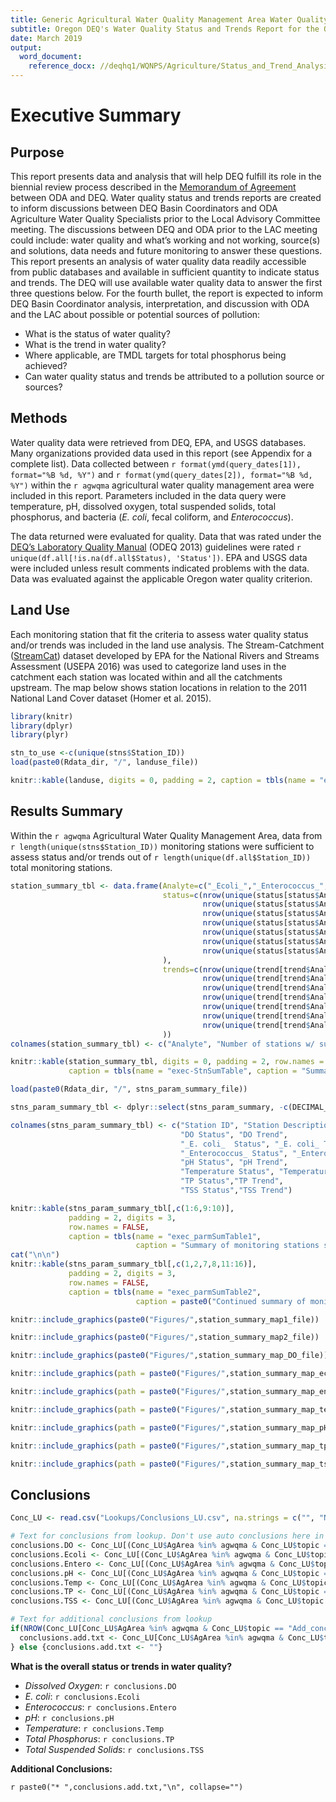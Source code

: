```yaml
---
title: Generic Agricultural Water Quality Management Area Water Quality Status and Trends Report
subtitle: Oregon DEQ's Water Quality Status and Trends Report for the Oregon Department of Agriculture's Biennial Review of the Agricultural Area Rules and Plans
date: March 2019
output: 
  word_document:
    reference_docx: //deqhq1/WQNPS/Agriculture/Status_and_Trend_Analysis/R_support_files/Report_Template.docx
---
```


# Executive Summary

## Purpose

This report presents data and analysis that will help DEQ fulfill its role in the biennial review process described in the [Memorandum of Agreement](https://www.oregon.gov/ODA/shared/Documents/Publications/NaturalResources/DEQODAmoa.pdf) between ODA and DEQ. Water quality status and trends reports are created to inform discussions between DEQ Basin Coordinators and ODA Agriculture Water Quality Specialists prior to the Local Advisory Committee meeting. The discussions between DEQ and ODA prior to the LAC meeting could include: water quality and what's working and not working, source(s) and solutions, data needs and future monitoring to answer these questions. This report presents an analysis of water quality data readily accessible from public databases and available in sufficient quantity to indicate status and trends. The DEQ will use available water quality data to answer the first three questions below. For the fourth bullet, the report is expected to inform DEQ Basin Coordinator analysis, interpretation, and discussion with ODA and the LAC about possible or potential sources of pollution:

*	What is the status of water quality? 
*	What is the trend in water quality? 
*	Where applicable, are TMDL targets for total phosphorus being achieved?
* Can water quality status and trends be attributed to a pollution source or sources?


## Methods

Water quality data were retrieved from DEQ, EPA, and USGS databases. Many organizations provided data used in this report (see Appendix for a complete list). Data collected between `r format(ymd(query_dates[1]), format="%B %d, %Y")` and `r format(ymd(query_dates[2]), format="%B %d, %Y")` within the `r agwqma` agricultural water quality management area were included in this report. Parameters included in the data query were temperature, pH, dissolved oxygen, total suspended solids, total phosphorus, and bacteria (*E. coli*, fecal coliform, and *Enterococcus*). 

The data returned were evaluated for quality. Data that was rated under the [DEQ's Laboratory Quality Manual][2.1.5] (ODEQ 2013) guidelines were rated `r unique(df.all[!is.na(df.all$Status), 'Status'])`. EPA and USGS data were included unless result comments indicated problems with the data. Data was evaluated against the applicable Oregon water quality criterion. 

[2.1.5]: http://www.oregon.gov/deq/FilterDocs/DEQ91LAB0006QMP.pdf 

## Land Use

Each monitoring station that fit the criteria to assess water quality status and/or trends was included in the land use analysis. The Stream-Catchment ([StreamCat](https://www.epa.gov/national-aquatic-resource-surveys/streamcat)) dataset developed by EPA for the National Rivers and Streams Assessment (USEPA 2016) was used to categorize land uses in the catchment each station was located within and all the catchments upstream. The map below shows station locations in relation to the 2011 National Land Cover dataset (Homer et al. 2015).

```r

library(knitr)
library(dplyr)
library(plyr)

stn_to_use <-c(unique(stns$Station_ID))
load(paste0(Rdata_dir, "/", landuse_file))

knitr::kable(landuse, digits = 0, padding = 2, caption = tbls(name = "exec-landuse", caption = "Land use and land cover for upstream catchments of stations used in this analysis, stations which fit the decision criteria and have >20% Agriculture and Range coverage are included. Land use and land cover for all stations used in analysis can be found in full report"))

```

## Results Summary

Within the `r agwqma` Agricultural Water Quality Management Area, data from `r length(unique(stns$Station_ID))` monitoring stations were sufficient to assess status and/or trends out of `r length(unique(df.all$Station_ID))` total monitoring stations. 

```r

station_summary_tbl <- data.frame(Analyte=c("_Ecoli_","_Enterococcus_","Dissolved Oxygen","pH","Temperature","Total Phosphorus","Total Suspended Solids"),
                                  status=c(nrow(unique(status[status$Analyte == "E. Coli", ])),
                                           nrow(unique(status[status$Analyte == "Enterococcus", ])),
                                           nrow(unique(status[status$Analyte == "Dissolved Oxygen", ])),
                                           nrow(unique(status[status$Analyte == "pH", ])),
                                           nrow(unique(status[status$Analyte == "Temperature", ])),
                                           nrow(unique(status[status$Analyte == "Total Phosphorus", ])),
                                           nrow(unique(status[status$Analyte == "Total Suspended Solids", ]))
                                  ),
                                  trends=c(nrow(unique(trend[trend$Analyte == "E. Coli", ])),
                                           nrow(unique(trend[trend$Analyte == "Enterococcus", ])),
                                           nrow(unique(trend[trend$Analyte == "Dissolved Oxygen", ])),
                                           nrow(unique(trend[trend$Analyte == "pH",])),
                                           nrow(unique(trend[trend$Analyte == "Temperature", ])),
                                           nrow(unique(trend[trend$Analyte == "Total Phosphorus", ])),
                                           nrow(unique(trend[trend$Analyte == "Total Suspended Solids", ]))
                                  ))
colnames(station_summary_tbl) <- c("Analyte", "Number of stations w/ sufficient data for status analysis", "Number of stations w/ sufficient data for trend analysis")                                  

knitr::kable(station_summary_tbl, digits = 0, padding = 2, row.names = FALSE, 
             caption = tbls(name = "exec-StnSumTable", caption = "Summary of stations with sufficient data for status or trend analysis**"))                                 
```


```r

load(paste0(Rdata_dir, "/", stns_param_summary_file))

stns_param_summary_tbl <- dplyr::select(stns_param_summary, -c(DECIMAL_LAT, DECIMAL_LONG))

colnames(stns_param_summary_tbl) <- c("Station ID", "Station Description",
                                      "DO Status", "DO Trend",
                                      "_E. coli_  Status", "_E. coli_ Trend", 
                                      "_Enterococcus_ Status", "_Enterococcus_ Trend",
                                      "pH Status", "pH Trend", 
                                      "Temperature Status", "Temperature Trend",
                                      "TP Status","TP Trend", 
                                      "TSS Status","TSS Trend")

knitr::kable(stns_param_summary_tbl[,c(1:6,9:10)],
             padding = 2, digits = 3,
             row.names = FALSE,
             caption = tbls(name = "exec_parmSumTable1", 
                            caption = "Summary of monitoring stations status and trend, where 'Exceeds' represents a single exceedance of the water quality standard or TMDL target within the last two whole years. Note: TSS = total suspended solids."))
cat("\n\n")
knitr::kable(stns_param_summary_tbl[,c(1,2,7,8,11:16)],
             padding = 2, digits = 3,
             row.names = FALSE,
             caption = tbls(name = "exec_parmSumTable2", 
                            caption = paste0("Continued summary of monitoring stations status and trend, where 'Exceeds' represents a single exceedance of the water quality standard or TMDL target within the last two whole years. See ", tbls("parmSumTable1", cite = ), " Note: DO = dissolved oxygen, TP = total phosphorus.")))

```


```r

knitr::include_graphics(paste0("Figures/",station_summary_map1_file))

```


```r

knitr::include_graphics(paste0("Figures/",station_summary_map2_file))

```


```r

knitr::include_graphics(paste0("Figures/",station_summary_map_DO_file))

```


```r

knitr::include_graphics(path = paste0("Figures/",station_summary_map_ecoli_file))

```

```r

knitr::include_graphics(path = paste0("Figures/",station_summary_map_entero_file))

```


```r

knitr::include_graphics(path = paste0("Figures/",station_summary_map_temp_file))

```

```r

knitr::include_graphics(path = paste0("Figures/",station_summary_map_pH_file))

```


```r

knitr::include_graphics(path = paste0("Figures/",station_summary_map_tp_file))

```

```r

knitr::include_graphics(path = paste0("Figures/",station_summary_map_tss_file))

```

## Conclusions

```r


Conc_LU <- read.csv("Lookups/Conclusions_LU.csv", na.strings = c("", "NA"))

# Text for conclusions from lookup. Don't use auto conclusions here in case some text is hardwired.
conclusions.DO <- Conc_LU[(Conc_LU$AgArea %in% agwqma & Conc_LU$topic == "DO"), c("conclusion")]
conclusions.Ecoli <- Conc_LU[(Conc_LU$AgArea %in% agwqma & Conc_LU$topic == "Ecoli"), c("conclusion")]
conclusions.Entero <- Conc_LU[(Conc_LU$AgArea %in% agwqma & Conc_LU$topic == "Entero"), c("conclusion")]
conclusions.pH <- Conc_LU[(Conc_LU$AgArea %in% agwqma & Conc_LU$topic == "pH"), c("conclusion")]
conclusions.Temp <- Conc_LU[(Conc_LU$AgArea %in% agwqma & Conc_LU$topic == "Temp"), c("conclusion")]
conclusions.TP <- Conc_LU[(Conc_LU$AgArea %in% agwqma & Conc_LU$topic == "TP"), c("conclusion")]
conclusions.TSS <- Conc_LU[(Conc_LU$AgArea %in% agwqma & Conc_LU$topic == "TSS"), c("conclusion")]

# Text for additional conclusions from lookup
if(NROW(Conc_LU[Conc_LU$AgArea %in% agwqma & Conc_LU$topic == "Add_conc",]) > 0){
  conclusions.add.txt <- Conc_LU[Conc_LU$AgArea %in% agwqma & Conc_LU$topic == "Add_conc",]$conclusion
} else {conclusions.add.txt <- ""}

```

**What is the overall status or trends in water quality?**

* *Dissolved Oxygen*: `r conclusions.DO`
* *E. coli*: `r conclusions.Ecoli`
* *Enterococcus*: `r conclusions.Entero`
* *pH*: `r conclusions.pH`
* *Temperature*: `r conclusions.Temp`
* *Total Phosphorus*: `r conclusions.TP`
* *Total Suspended Solids*: `r conclusions.TSS`


**Additional Conclusions:**

`r paste0("* ",conclusions.add.txt,"\n", collapse="")`